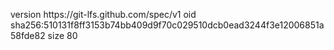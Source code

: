 version https://git-lfs.github.com/spec/v1
oid sha256:510131f8ff3153b74bb409d9f70c029510dcb0ead3244f3e12006851a58fde82
size 80
